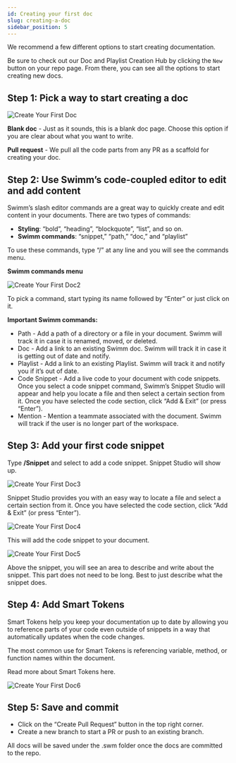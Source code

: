 ```yaml
---
id: Creating your first doc
slug: creating-a-doc
sidebar_position: 5
---
```



We recommend a few different options to start creating documentation.

Be sure to check out our Doc and Playlist Creation Hub by clicking the `New` button on your repo page. From there, you can see all the options to start creating new docs.

## Step 1: Pick a way to start creating a doc

![Create Your First Doc](../../static/img/Create_First_Doc1.png)

**Blank doc** - Just as it sounds, this is a blank doc page. Choose this option if you are clear about what you want to write.

**Pull request** - We pull all the code parts from any PR as a scaffold for creating your doc.

## Step 2: Use Swimm’s code-coupled editor to edit and add content

Swimm’s slash editor commands are a great way to quickly create and edit content in your documents.
There are two types of commands:

- **Styling**: “bold”, “heading”, “blockquote”, “list”, and so on.
- **Swimm commands**: “snippet,” “path,” “doc,” and “playlist”

To use these commands, type “/” at any line and you will see the commands menu.

**Swimm commands menu**

![Create Your First Doc2](../../static/img/Create_First_Doc2.png)

To pick a command, start typing its name followed by “Enter” or just click on it.

**Important Swimm commands:**

- Path - Add a path of a directory or a file in your document. Swimm will track it in case it is renamed, moved, or deleted.
- Doc - Add a link to an existing Swimm doc. Swimm will track it in case it is getting out of date and notify.
- Playlist - Add a link to an existing Playlist. Swimm will track it and notify you if it’s out of date.
- Code Snippet - Add a live code to your document with code snippets. Once you select a code snippet command, Swimm’s Snippet Studio will appear and help you locate a file and then select a certain section from it. Once you have selected the code section, click “Add & Exit” (or press “Enter”).
- Mention - Mention a teammate associated with the document. Swimm will track if the user is no longer part of the workspace.

## Step 3: Add your first code snippet

Type **/Snippet** and select to add a code snippet. Snippet Studio will show up.

![Create Your First Doc3](../../static/img/Create_First_Doc3.png)

Snippet Studio provides you with an easy way to locate a file and select a certain section from it. Once you have selected the code section, click “Add & Exit” (or press “Enter”).

![Create Your First Doc4](../../static/img/Create_First_Doc4.png)

This will add the code snippet to your document.

![Create Your First Doc5](../../static/img/Create_First_Doc5.png)

Above the snippet, you will see an area to describe and write about the snippet. This part does not need to be long. Best to just describe what the snippet does.

## Step 4: Add Smart Tokens

Smart Tokens help you keep your documentation up to date by allowing you to reference parts of your code even outside of snippets in a way that automatically updates when the code changes.

The most common use for Smart Tokens is referencing variable, method, or function names within the document.

Read more about <Link to="https://docs.swimm.io/Features/editor-commands/"> Smart Tokens here.</Link>

![Create Your First Doc6](../../static/img/Create_First_Doc6.gif)

## Step 5: Save and commit

- Click on the “Create Pull Request” button in the top right corner.
- Create a new branch to start a PR or push to an existing branch.

All docs will be saved under the .swm folder once the docs are committed to the repo.
